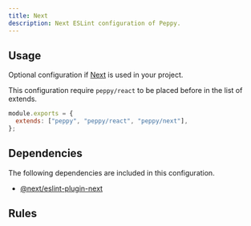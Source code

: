 ```yaml
---
title: Next
description: Next ESLint configuration of Peppy.
---
```


## Usage

Optional configuration if [Next](https://nextjs.org/) is used in your project.

This configuration require `peppy/react` to be placed before in the list of extends.

```js
module.exports = {
  extends: ["peppy", "peppy/react", "peppy/next"],
};
```

## Dependencies

The following dependencies are included in this configuration.

- [@next/eslint-plugin-next](https://nextjs.org/docs/pages/building-your-application/configuring/eslint#eslint-plugin)

## Rules

<Rules configuration="next" />

